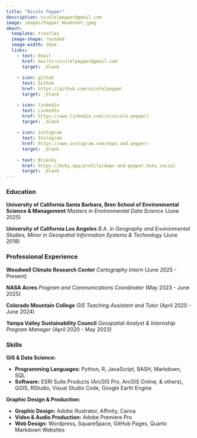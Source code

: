 ```yaml
---
title: "Nicole Pepper"
description: nicolelpepper@gmail.com
image: images/Pepper_Headshot.jpeg
about:
  template: trestles
  image-shape: rounded
  image-width: 16em
  links:
    - text: Email
      href: mailto:nicolelpepper@gmail.com
      target: _blank
      
    - icon: github
      text: Github
      href: https://github.com/nicolelpepper
      target: _blank

    - icon: linkedin
      text: LinkedIn
      href: https://www.linkedin.com/in/nicole-pepper/
      target: _blank
      
    - icon: instagram
      text: Instagram
      href: https://www.instagram.com/maps.and.pepper/
      target: _blank
      
    - text: Bluesky
      href: https://bsky.app/profile/maps-and-pepper.bsky.social
      target: _blank
---
```


### Education

**University of California Santa Barbara, Bren School of Environmental Science & Management** *Masters in Environmental Data Science* (June 2025)


**University of California Los Angeles** *B.A. in Geography and Environmental Studies, Minor in Geospatial Information Systems & Technology* (June 2018)

### Professional Experience

**Woodwell Climate Research Center** *Cartography Intern* (June 2025 - Present)

**NASA Acres** *Program and Communications Coordinator* (May 2023 - June 2025)

**Colorado Mountain College** *GIS Teaching Assistant and Tutor* (April 2020 - June 2024)

**Yampa Valley Sustainability Council** *Geospatial Analyst & Internship Program Manager* (April 2020 - May 2023)

### Skills

**GIS & Data Science:**

- **Programming Languages:** Python, R, JavaScript, BASH, Markdown, SQL
- **Software:** ESRI Suite Products (ArcGIS Pro, ArcGIS Online, & others), QGIS, RStudio, Visual Studio Code, Google Earth Engine

**Graphic Design & Production:**

- **Graphic Design:** Adobe Illustrator, Affinity, Canva
- **Video & Audio Production:** Adobe Premiere Pro
- **Web Design:** Wordpress, SquareSpace, GitHub Pages, Quarto Markdown Websites
